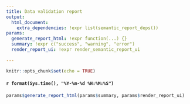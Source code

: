 ```yaml
---
title: Data validation report
output: 
  html_document:
    extra_dependencies: !expr list(semantic_report_deps())
params:
  generate_report_html: !expr function(...) {}
  summary: !expr c("success", "warning", "error")
  render_report_ui: !expr render_semantic_report_ui
  
---
```


```r
knitr::opts_chunk$set(echo = TRUE)
```

#### `r format(Sys.time(), "%Y-%m-%d %H:%M:%S")`

```r
params$generate_report_html(params$summary, params$render_report_ui)
```
